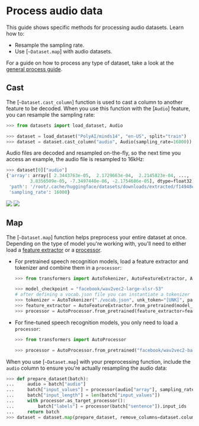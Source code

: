 # Process audio data

This guide shows specific methods for processing audio datasets. Learn how to:

- Resample the sampling rate.
- Use [`~Dataset.map`] with audio datasets.

For a guide on how to process any type of dataset, take a look at the [general process guide](./process).

## Cast

The [`~Dataset.cast_column`] function is used to cast a column to another feature to be decoded. When you use this function with the [`Audio`] feature, you can resample the sampling rate:

```py
>>> from datasets import load_dataset, Audio

>>> dataset = load_dataset("PolyAI/minds14", "en-US", split="train")
>>> dataset = dataset.cast_column("audio", Audio(sampling_rate=16000))
```

Audio files are decoded and resampled on-the-fly, so the next time you access an example, the audio file is resampled to 16kHz:

```py
>>> dataset[0]["audio"]
{'array': array([ 2.3443763e-05,  2.1729663e-04,  2.2145823e-04, ...,
         3.8356509e-05, -7.3497440e-06, -2.1754686e-05], dtype=float32),
 'path': '/root/.cache/huggingface/datasets/downloads/extracted/f14948e0e84be638dd7943ac36518a4cf3324e8b7aa331c5ab11541518e9368c/en-US~JOINT_ACCOUNT/602ba55abb1e6d0fbce92065.wav',
 'sampling_rate': 16000}
```

<div class="flex justify-center">
    <img class="block dark:hidden" src="https://huggingface.co/datasets/huggingface/documentation-images/resolve/main/datasets/resample.gif"/>
    <img class="hidden dark:block" src="https://huggingface.co/datasets/huggingface/documentation-images/resolve/main/datasets/resample-dark.gif"/>
</div>

## Map

The [`~Dataset.map`] function helps preprocess your entire dataset at once. Depending on the type of model you're working with, you'll need to either load a [feature extractor](https://huggingface.co/docs/transformers/model_doc/auto#transformers.AutoFeatureExtractor) or a [processor](https://huggingface.co/docs/transformers/model_doc/auto#transformers.AutoProcessor).

- For pretrained speech recognition models, load a feature extractor and tokenizer and combine them in a `processor`:

    ```py
    >>> from transformers import AutoTokenizer, AutoFeatureExtractor, AutoProcessor

    >>> model_checkpoint = "facebook/wav2vec2-large-xlsr-53"
    # after defining a vocab.json file you can instantiate a tokenizer object:
    >>> tokenizer = AutoTokenizer("./vocab.json", unk_token="[UNK]", pad_token="[PAD]", word_delimiter_token="|")
    >>> feature_extractor = AutoFeatureExtractor.from_pretrained(model_checkpoint)
    >>> processor = AutoProcessor.from_pretrained(feature_extractor=feature_extractor, tokenizer=tokenizer)
    ```

- For fine-tuned speech recognition models, you only need to load a `processor`:

    ```py
    >>> from transformers import AutoProcessor

    >>> processor = AutoProcessor.from_pretrained("facebook/wav2vec2-base-960h")
    ```

When you use [`~Dataset.map`] with your preprocessing function, include the `audio` column to ensure you're actually resampling the audio data:

```py
>>> def prepare_dataset(batch):
...     audio = batch["audio"]
...     batch["input_values"] = processor(audio["array"], sampling_rate=audio["sampling_rate"]).input_values[0]
...     batch["input_length"] = len(batch["input_values"])
...     with processor.as_target_processor():
...         batch["labels"] = processor(batch["sentence"]).input_ids
...     return batch
>>> dataset = dataset.map(prepare_dataset, remove_columns=dataset.column_names)
```
